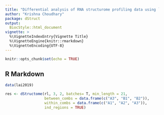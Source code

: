 ```yaml
---
title: "Differential analysis of RNA structurome profiling data using `dStruct`"
author: "Krishna Choudhary"
package: dStruct
output: 
  BiocStyle::html_document
vignette: >
  %\VignetteIndexEntry{Vignette Title}
  %\VignetteEngine{knitr::rmarkdown}
  %\VignetteEncoding{UTF-8}
---
```


```r
knitr::opts_chunk$set(echo = TRUE)
```

## R Markdown

```r
data(lai2019)
```

```r
res <- dStructome(rl, 3, 2, batches= T, min_length = 21,
                  between_combs = data.frame(c("A3", "B1", "B2")),
                  within_combs = data.frame(c("A1", "A2", "A3")),
                  ind_regions = TRUE)
```
